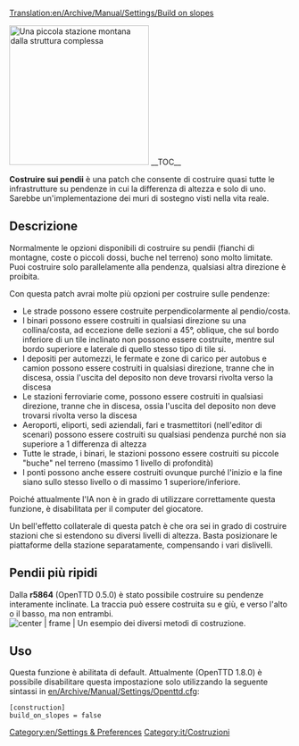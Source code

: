 [[Translation:en/Archive/Manual/Settings/Build on slopes]]

[[File:en/Build-on-slopes.png|center|frame|right|250px|Una piccola stazione montana dalla struttura complessa]]
__TOC__

'''Costruire sui pendii''' è una patch che consente di costruire quasi tutte le infrastrutture su pendenze in cui la differenza di altezza e solo di uno. Sarebbe un'implementazione dei muri di sostegno visti nella vita reale.

== Descrizione ==
Normalmente le opzioni disponibili di costruire su pendii (fianchi di montagne, coste o piccoli dossi, buche nel terreno) sono molto limitate. Puoi costruire solo parallelamente alla pendenza, qualsiasi altra direzione è proibita.

Con questa patch avrai molte più opzioni per costruire sulle pendenze:

* Le strade possono essere costruite perpendicolarmente al pendio/costa.
* I binari possono essere costruiti in qualsiasi direzione su una collina/costa, ad eccezione delle sezioni a 45&deg;, oblique, che sul bordo inferiore di un tile inclinato non possono essere costruite, mentre sul bordo superiore e laterale di quello stesso tipo di tile si.
* I depositi per automezzi, le fermate e zone di carico per autobus e camion possono essere costruiti in qualsiasi direzione, tranne che in discesa, ossia l'uscita del deposito non deve trovarsi rivolta verso la discesa
* Le stazioni ferroviarie come, possono essere costruiti in qualsiasi direzione, tranne che in discesa, ossia l'uscita del deposito non deve trovarsi rivolta verso la discesa
* Aeroporti, eliporti, sedi aziendali, fari e trasmettitori (nell'editor di scenari) possono essere costruiti su qualsiasi pendenza purché non sia superiore a 1 differenza di altezza
* Tutte le strade, i binari, le stazioni possono essere costruiti su piccole "buche" nel terreno (massimo 1 livello di profondità)
* I ponti possono anche essere costruiti ovunque purché l'inizio e la fine siano sullo stesso livello o di massimo 1 superiore/inferiore.

Poiché attualmente l'IA non è in grado di utilizzare correttamente questa funzione, è disabilitata per il computer del giocatore.

Un bell'effetto collaterale di questa patch è che ora sei in grado di costruire stazioni che si estendono su diversi livelli di altezza. Basta posizionare le piattaforme della stazione separatamente, compensando i vari dislivelli. 

==Pendii più ripidi==
Dalla '''r5864''' (OpenTTD 0.5.0) è stato possibile costruire su pendenze interamente inclinate. La traccia può essere costruita su e giù, e verso l'alto o il basso, ma non entrambi.
[[File:en/Steeperslopesexample.png| center | frame | Un esempio dei diversi metodi di costruzione.]]

== Uso ==
Questa funzione è abilitata di default. Attualmente (OpenTTD 1.8.0) è possibile disabilitare questa impostazione solo utilizzando la seguente sintassi in [[en/Archive/Manual/Settings/Openttd.cfg]]:

<pre>
[construction]
build_on_slopes = false
</pre>

[[Category:en/Settings & Preferences]]
[[Category:it/Costruzioni]]